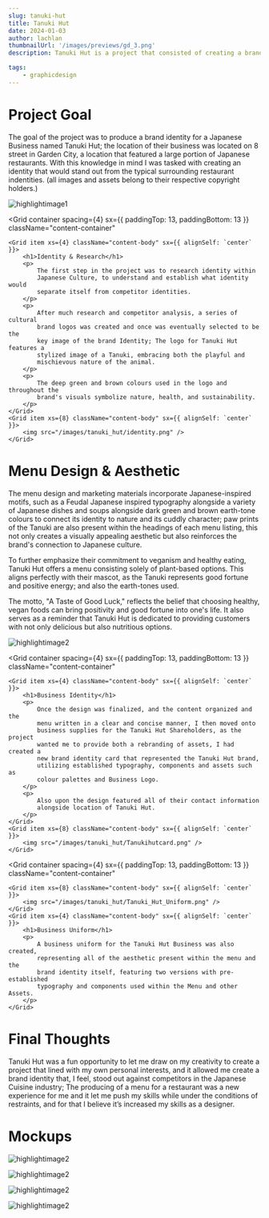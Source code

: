 ```yaml
---
slug: tanuki-hut
title: Tanuki Hut
date: 2024-01-03
author: lachlan
thumbnailUrl: '/images/previews/gd_3.png'
description: Tanuki Hut is a project that consisted of creating a brand identity for a Japanese Bubble Tea and healthy food business, serving all vegan products such as fruit bubble teas and Japanese cuisine, their colour palette was a deep green and brown to represent the connection to nature and their all-vegan menu, and the representation of the Tanuki.

tags:
    - graphicdesign
---
```


<div className="centered">
<h1>Project Goal</h1>

<p>
    The goal of the project was to produce a brand identity for a Japanese
    Business named Tanuki Hut; the location of their business was located on 8
    street in Garden City, a location that featured a large portion of Japanese
    restaurants. With this knowledge in mind I was tasked with creating an
    identity that would stand out from the typical surrounding restaurant
    indentities. (all images and assets belong to their respective copyright
    holders.)
</p>
</div>

![highlightimage1](/images/tanuki_hut/Tanuki_Hut_Menu_Page_1.png)

<Grid
    container
    spacing={4}
    sx={{ paddingTop: 13, paddingBottom: 13 }}
    className="content-container"
>
    <Grid item xs={4} className="content-body" sx={{ alignSelf: `center` }}>
        <h1>Identity & Research</h1>
        <p>
            The first step in the project was to research identity within
            Japanese Culture, to understand and establish what identity would
            separate itself from competitor identities.
        </p>
        <p>
            After much research and competitor analysis, a series of cultural
            brand logos was created and once was eventually selected to be the
            key image of the brand Identity; The logo for Tanuki Hut features a
            stylized image of a Tanuki, embracing both the playful and
            mischievous nature of the animal.
        </p>
        <p>
            The deep green and brown colours used in the logo and throughout the
            brand's visuals symbolize nature, health, and sustainability.
        </p>
    </Grid>
    <Grid item xs={8} className="content-body" sx={{ alignSelf: `center` }}>
        <img src="/images/tanuki_hut/identity.png" />
    </Grid>
</Grid>

<div className="centered">
    <h1>Menu Design & Aesthetic</h1>
    <p>
        The menu design and marketing materials incorporate Japanese-inspired
        motifs, such as a Feudal Japanese inspired typography alongside a
        variety of Japanese dishes and soups alongside dark green and brown
        earth-tone colours to connect its identity to nature and its cuddly
        character; paw prints of the Tanuki are also present within the headings
        of each menu listing, this not only creates a visually appealing
        aesthetic but also reinforces the brand's connection to Japanese
        culture.
    </p>
    <p>
        To further emphasize their commitment to veganism and healthy eating,
        Tanuki Hut offers a menu consisting solely of plant-based options. This
        aligns perfectly with their mascot, as the Tanuki represents good
        fortune and positive energy; and also the earth-tones used.
    </p>
    <p>
        The motto, "A Taste of Good Luck," reflects the belief that choosing
        healthy, vegan foods can bring positivity and good fortune into one's
        life. It also serves as a reminder that Tanuki Hut is dedicated to
        providing customers with not only delicious but also nutritious options.
    </p>
</div>

![highlightimage2](/images/tanuki_hut/Tanuki_Hut_Menu.png)

<Grid
    container
    spacing={4}
    sx={{ paddingTop: 13, paddingBottom: 13 }}
    className="content-container"
>
    <Grid item xs={4} className="content-body" sx={{ alignSelf: `center` }}>
        <h1>Business Identity</h1>
        <p>
            Once the design was finalized, and the content organized and the
            menu written in a clear and concise manner, I then moved onto
            business supplies for the Tanuki Hut Shareholders, as the project
            wanted me to provide both a rebranding of assets, I had created a
            new brand identity card that represented the Tanuki Hut brand,
            utilizing established typography, components and assets such as
            colour palettes and Business Logo.
        </p>
        <p>
            Also upon the design featured all of their contact information
            alongside location of Tanuki Hut.
        </p>
    </Grid>
    <Grid item xs={8} className="content-body" sx={{ alignSelf: `center` }}>
        <img src="/images/tanuki_hut/Tanukihutcard.png" />
    </Grid>
</Grid>

<Grid
    container
    spacing={4}
    sx={{ paddingTop: 13, paddingBottom: 13 }}
    className="content-container"
>
    <Grid item xs={8} className="content-body" sx={{ alignSelf: `center` }}>
        <img src="/images/tanuki_hut/Tanuki_Hut_Uniform.png" />
    </Grid>
    <Grid item xs={4} className="content-body" sx={{ alignSelf: `center` }}>
        <h1>Business Uniform</h1>
        <p>
            A business uniform for the Tanuki Hut Business was also created,
            representing all of the aesthetic present within the menu and the
            brand identity itself, featuring two versions with pre-established
            typography and components used within the Menu and other Assets.
        </p>
    </Grid>
</Grid>

<div className="centered">
    <h1>Final Thoughts</h1>
    <p>
        Tanuki Hut was a fun opportunity to let me draw on my creativity to
        create a project that lined with my own personal interests, and it
        allowed me create a brand identity that, I feel, stood out against
        competitors in the Japanese Cuisine industry; The producing of a menu
        for a restaurant was a new experience for me and it let me push my
        skills while under the conditions of restraints, and for that I believe
        it’s increased my skills as a designer.
    </p>
</div>

<div className="centered">
    <h1>Mockups</h1>
</div>

![highlightimage2](/images/tanuki_hut/mockup2.png)

![highlightimage2](/images/tanuki_hut/mockup3.png)

![highlightimage2](/images/tanuki_hut/mockup4.png)

![highlightimage2](/images/tanuki_hut/mockup5.png)
